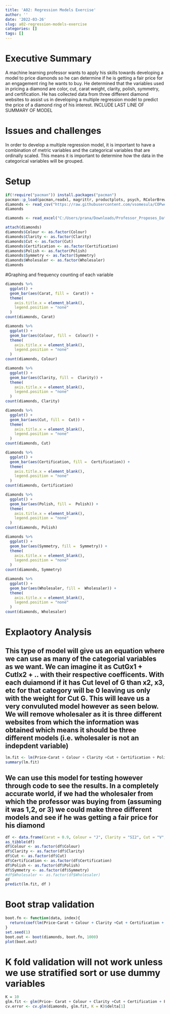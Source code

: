 ```yaml
---
title: 'A02: Regression Models Exercise'
author: ''
date: '2022-03-26'
slug: a02-regression-models-exercise
categories: []
tags: []
---
```

# Executive Summary
A machine learning professor wants to apply his skills towards developing a model to price diamonds so he can determine if he is getting a fair price for an engagement ring he wants to buy. He determined that the variables used in pricing a diamond are color, cut, carat weight, clarity, polish, symmetry, and certification. He has collected data from three different diamond websites to assist us in developing a multiple regression model to predict the price of a diamond ring of his interest.
INCLUDE LAST LINE OF SUMMARY OF MODEL

# Issues and challenges 
In order to develop a multiple regression model, it is important to have a combination of metric variables and the categorical variables that are ordinally scaled. This means it is important to determine how the data in the categorical variables will be grouped.

# Setup
```r
if(!require("pacman")) install.packages("pacman")
pacman::p_load(pacman,readxl, magrittr, productplots, psych, RColorBrewer, tidyverse, boot)
diamonds <- read_csv("https://raw.githubusercontent.com/vsomesula/COPwebsite/main/content/post/2022-03-26-a02-regression-models-exercise/Professor_Proposes_Data.csv")
diamonds
```
```r
diamonds <- read_excel("C:/Users/prana/Downloads/Professor_Proposes_Data.xlsx")
```
```r
attach(diamonds)
diamonds$Colour <- as.factor(Colour)
diamonds$Clarity <- as.factor(Clarity)
diamonds$Cut <- as.factor(Cut)
diamonds$Certification <- as.factor(Certification)
diamonds$Polish <- as.factor(Polish)
diamonds$Symmetry <- as.factor(Symmetry)
diamonds$Wholesaler <- as.factor(Wholesaler)
diamonds
```
#Graphing and frequency counting of each variable
```r
diamonds %>%
  ggplot() +
  geom_bar(aes(Carat, fill =  Carat)) +
  theme(
    axis.title.x = element_blank(),
    legend.position = "none"
  )
count(diamonds, Carat)

diamonds %>%
  ggplot() +
  geom_bar(aes(Colour, fill =  Colour)) +
  theme(
    axis.title.x = element_blank(),
    legend.position = "none"
  )
count(diamonds, Colour)

diamonds %>%
  ggplot() +
  geom_bar(aes(Clarity, fill =  Clarity)) +
  theme(
    axis.title.x = element_blank(),
    legend.position = "none"
  )
count(diamonds, Clarity)

diamonds %>%
  ggplot() +
  geom_bar(aes(Cut, fill =  Cut)) +
  theme(
    axis.title.x = element_blank(),
    legend.position = "none"
  )
count(diamonds, Cut)

diamonds %>%
  ggplot() +
  geom_bar(aes(Certification, fill =  Certification)) +
  theme(
    axis.title.x = element_blank(),
    legend.position = "none"
  )
count(diamonds, Certification)

diamonds %>%
  ggplot() +
  geom_bar(aes(Polish, fill =  Polish)) +
  theme(
    axis.title.x = element_blank(),
    legend.position = "none"
  )
count(diamonds, Polish)

diamonds %>%
  ggplot() +
  geom_bar(aes(Symmetry, fill =  Symmetry)) +
  theme(
    axis.title.x = element_blank(),
    legend.position = "none"
  )
count(diamonds, Symmetry)

diamonds %>%
  ggplot() +
  geom_bar(aes(Wholesaler, fill =  Wholesaler)) +
  theme(
    axis.title.x = element_blank(),
    legend.position = "none"
  )
count(diamonds, Wholesaler)

```
# Explaotory Analysis
## This type of model will give us an equation where we can use as many of the categorial variables as we want. We can imagine it as CutGx1 + CutIx2 + .. with their respective coefficents. With each duiamond if it has Cut level of G than x2, x3, etc for that category will be 0 leaving us only with the weight for Cut G. This will leave us a very convuluted model however as seen below. We will remove wholesaler as it is three different websites from which the information was obtained which means it should be three different models (i.e. wholesaler is not an indepdent variable)
```r
lm.fit <- lm(Price~Carat + Colour + Clarity +Cut + Certification + Polish + Symmetry, data = diamonds)
summary(lm.fit)
```
## We can use this model for testing however through code to see the results. In a completely accurate world, if we had the wholesaler from which the professor was buying from (assuming it was 1,2, or 3) we could make three different models and see if he was getting a fair price for his diamond
```r
df <- data.frame(Carat = 0.9, Colour = "J", Clarity = "SI2", Cut = "V", Certification = "GIA", Polish = "G", Symmetry = "V")
as_tibble(df)
df$Colour <- as.factor(df$Colour)
df$Clarity <- as.factor(df$Clarity)
df$Cut <- as.factor(df$Cut)
df$Certification <- as.factor(df$Certification)
df$Polish <- as.factor(df$Polish)
df$Symmetry <- as.factor(df$Symmetry)
#df$Wholesaler <- as.factor(df$Wholesaler)
df
predict(lm.fit, df )
```
# Boot strap validation
```r
boot.fn <- function(data, index){
  return(coef(lm(Price~Carat + Colour + Clarity +Cut + Certification + Polish + Symmetry+Wholesaler, data = diamonds)))
}
set.seed(1)
boot.out <- boot(diamonds, boot.fn, 1000)
plot(boot.out)
```
# K fold validation will not work unless we use stratified sort or use dummy variables
```r
K = 10
glm.fit <- glm(Price~ Carat + Colour + Clarity +Cut + Certification + Polish + Symmetry, data =  diamonds)
cv.error <- cv.glm(diamonds, glm.fit, K = K)$delta[1]

```




<!-- ### Junk Transformation of Colour variable so that the groups of letter all correspond to the correct grouping -->
<!-- ```{r} -->
<!-- for(v in 1:440){ -->
<!-- if(diamonds$Colour[v] == "D"|| diamonds$Colour[v] == "E"|| diamonds$Colour[v] == "F") -->
<!-- { -->
<!--   diamonds$Colour[v] = 1 -->
<!-- } else if(diamonds$Colour[v] == "G"|| diamonds$Colour[v] == "H"|| diamonds$Colour[v] == "I") { -->
<!--   diamonds$Colour[v] = 2 -->

<!-- } else if(diamonds$Colour[v] == "J"|| diamonds$Colour[v] == "K") { -->
<!--   diamonds$Colour[v] = 3 -->

<!-- } else if(diamonds$Colour[v] == "L"|| diamonds$Colour[v] == "M"|| diamonds$Colour[v] == "N") { -->
<!--   diamonds$Colour[v] = 4 -->

<!-- } else if(diamonds$Colour[v] == "O"|| diamonds$Colour[v] == "P"|| diamonds$Colour[v] == "Q"|| diamonds$Colour[v] == "R"|| diamonds$Colour[v] == "S") { -->
<!--   diamonds$Colour[v] = 5 -->

<!-- } else  { -->
<!--   diamonds$Colour[v] = 6 -->

<!-- }  -->

<!-- } -->
<!-- ``` -->






<!-- #### Junk -->
<!-- ```{r} -->
<!-- diamonds <- read_excel("C:/Users/prana/Downloads/Professor_Proposes_Data.xlsx") -->
<!-- attach(diamonds) -->
<!-- diamonds$Colour[1] = "I" -->
<!-- if(diamonds$Colour[5] == "I" || diamonds$Colour[5] == "J") -->
<!-- { -->
<!--   diamonds$Colour[5] = 1 -->
<!-- } -->
<!-- diamonds$Colour[5] -->
<!-- #lm.fit <- lm(Price ~ Cut, data = diamonds) -->
<!-- #lm.fit -->



<!-- diamond_col_name <- colnames(diamonds) -->

<!-- #for (d in 1:9) { -->
<!--  # if(d !==8){ -->
<!--   #  lmfao[d] <- diamond_col_name[d] -->
<!--    # ggplot(diamonds, aes(x = diamond_col_name[d])) + -->
<!--              #geom_bar() -->
<!--   #} -->
<!-- #} -->

<!-- ``` -->



